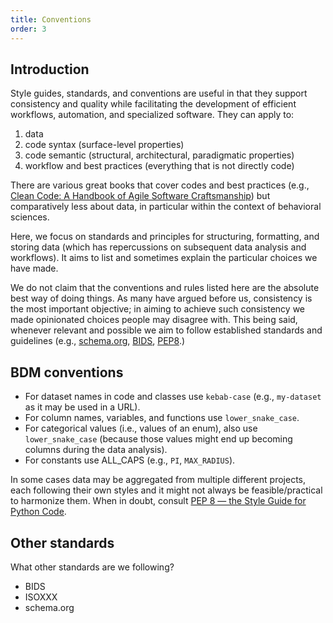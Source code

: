 ```yaml
---
title: Conventions
order: 3
---
```


## Introduction

Style guides, standards, and conventions are useful in that they support consistency and quality while facilitating the development of efficient workflows, automation, and specialized software. They can apply to:

1.  data
2.  code syntax (surface-level properties)
3.  code semantic (structural, architectural, paradigmatic properties)
4.  workflow and best practices (everything that is not directly code)

There are various great books that cover codes and best practices (e.g., [Clean Code: A Handbook of Agile Software Craftsmanship](https://www.goodreads.com/book/show/3735293-clean-code)) but comparatively less about data, in particular within the context of behavioral sciences.

Here, we focus on standards and principles for structuring, formatting, and storing data (which has repercussions on subsequent data analysis and workflows). It aims to list and sometimes explain the particular choices we have made.

We do not claim that the conventions and rules listed here are the absolute best way of doing things. As many have argued before us, consistency is the most important objective; in aiming to achieve such consistency we made opinionated choices people may disagree with. This being said, whenever relevant and possible we aim to follow  established standards and guidelines (e.g., [schema.org](https://schema.org/), [BIDS](https://bids-specification.readthedocs.io/en/stable/02-common-principles.html), [PEP8](https://pep8.org/).)

## BDM conventions

- For dataset names in code and classes use `kebab-case` (e.g., `my-dataset` as it may be used in a URL).
- For column names, variables, and functions use `lower_snake_case`.
- For categorical values (i.e., values of an enum), also use `lower_snake_case` (because those values might end up becoming columns during the data analysis).
- For constants use ALL_CAPS (e.g., `PI`, `MAX_RADIUS`).

:::{.callout-tip appearance="simple"}
In some cases data may be aggregated from multiple different projects, each following their own styles and it might not always be feasible/practical to harmonize them. When in doubt, consult [PEP 8 — the Style Guide for Python Code
](https://pep8.org/).
:::

## Other standards

What other standards are we following?

 - BIDS
 - ISOXXX
 - schema.org
